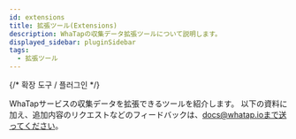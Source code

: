 ```yaml
---
id: extensions
title: 拡張ツール(Extensions)
description: WhaTapの収集データ拡張ツールについて説明します。
displayed_sidebar: pluginSidebar
tags:
  - 拡張ツール
---
```


{/* 
확장 도구 / 플러그인 
*/}

WhaTapサービスの収集データを拡張できるツールを紹介します。 以下の資料に加え、追加内容のリクエストなどのフィードバックは、docs@whatap.ioまで送ってください。


<DocCardList/>
